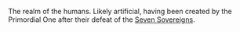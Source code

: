 {{Stub}}
{{Terminology Infobox
|type = Lore
}}
The realm of the humans. Likely artificial, having been created by the Primordial One after their defeat of the [[Seven Sovereigns]].
